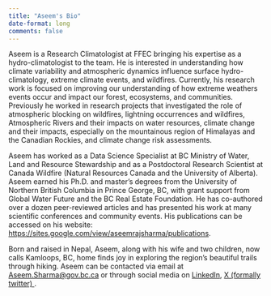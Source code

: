 ```yaml
---
title: "Aseem's Bio"
date-format: long
comments: false
---
```


Aseem is a Research Climatologist at FFEC bringing his expertise as a hydro-climatologist to the team. He is interested in understanding how climate variability and atmospheric dynamics influence surface hydro-climatology, extreme climate events, and wildfires. Currently, his research work is focused on improving our understanding of how extreme weathers events occur and impact our forest, ecosystems, and communities. Previously he worked in research projects that investigated the role of atmospheric blocking on wildfires, lightning occurrences and wildfires, Atmospheric Rivers and their impacts on water resources,  climate change and their impacts, especially on the mountainous region of Himalayas and the Canadian Rockies, and climate change risk assessments. 

Aseem has worked as a Data Science Specialist at BC Ministry of Water, Land and Resource Stewardship and as a Postdoctoral Research Scientist at Canada Wildfire (Natural Resources Canada and the University of Alberta). Aseem earned his Ph.D. and master's degrees from the University of Northern British Columbia in Prince George, BC, with grant support from Global Water Future and the BC Real Estate Foundation. He has co-authored over a dozen peer-reviewed articles and has presented his work at many scientific conferences and community events. His publications can be accessed on his website:<a href='https://sites.google.com/view/aseemrajsharma/publications'> https://sites.google.com/view/aseemrajsharma/publications</a>.

Born and raised in Nepal, Aseem, along with his wife and two children, now calls Kamloops, BC, home finds joy in exploring the region's beautiful trails through hiking. Aseem can be contacted via email at <a href= 'mailto: Aseem.Sharma@gov.bc.ca'>Aseem.Sharma@gov.bc.ca</a> or through social media on <a href='https://www.linkedin.com/in/aseem-raj-sharma-9b4769193/'> LinkedIn</a>, <a href='https://twitter.com/natureaseem'> X (formally twitter) </a>.

